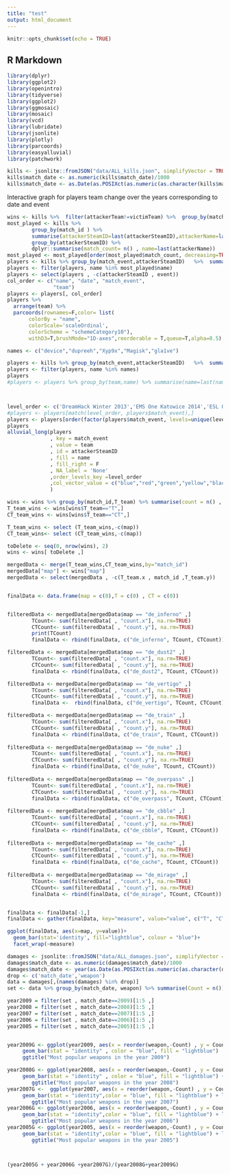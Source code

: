 ```yaml
---
title: "test"
output: html_document
---
```


```r
knitr::opts_chunk$set(echo = TRUE)
```

## R Markdown
```r
library(dplyr)
library(ggplot2)
library(openintro)
library(tidyverse)
library(ggplot2)
library(ggmosaic)
library(mosaic)
library(vcd)
library(lubridate)
library(jsonlite)
library(plotly)
library(parcoords)
library(easyalluvial)
library(patchwork)

```

```r
kills <- jsonlite::fromJSON("data/ALL_kills.json", simplifyVector = TRUE)
kills$match_date <- as.numeric(kills$match_date)/1000
kills$match_date <- as.Date(as.POSIXct(as.numeric(as.character(kills$match_date)),tz = "GMT", origin = "1960-01-01"))

```

Interactive graph for players team change over the years corresponding to date and event
```r

wins <- kills %>%  filter(attackerTeam!=victimTeam) %>%  group_by(match_id,round_num) %>% summarise(map=last(map_name),T_team=last(if_else(attackerSide=="T","T","CT")))
most_played <- kills %>%  
        group_by(match_id ) %>%
        summarise(attackerSteamID=last(attackerSteamID),attackerName=last(attackerName) ) %>%
        group_by(attackerSteamID) %>% 
        dplyr::summarise(match_count= n() , name=last(attackerName))
most_played <- most_played[order(most_played$match_count, decreasing=TRUE), ] %>% top_n(15)
players <- kills %>% group_by(match_event,attackerSteamID)   %>%  summarise(name=last(attackerName),team=last(attackerTeam),date=last(match_date),event=last(match_event) )
players <- filter(players, name %in% most_played$name)
players <- select(players , -c(attackerSteamID , event))
col_order <- c("name", "date", "match_event",
               "team") 
players <- players[, col_order]
players %>% 
  arrange(team) %>% 
  parcoords(rownames=F,color= list(
       colorBy = "name",
       colorScale='scaleOrdinal',
       colorScheme = "schemeCategory10"),
       withD3=T,brushMode="1D-axes",reorderable = T,queue=T,alpha=0.5)
```
```r

names <- c("device","dupreeh","Xyp9x","Magisk","gla1ve")

players <- kills %>% group_by(match_event,attackerSteamID)   %>%  summarise(name=last(attackerName),team=last(attackerTeam),date=year(last(match_date))  )
players <- filter(players, name %in% names)
players
#players <- players %>% group_by(team,name) %>% summarise(name=last(name),team=last(team),date=last(date), count = n() , event = last(match_event),attackerSteamID=last(attackerSteamID))



level_order <- c('DreamHack Winter 2013','EMS One Katowice 2014','ESL One Cologne 2014','DreamHack Winter 2014','ESL One Katowice 2015','ESL One Cologne 2015','DreamHack Open Cluj-Napoca 2015','MLG Columbus 2016','ESL One Cologne 2016','ELEAGUE Major 2017','PGL Major Krakow 2017','ELEAGUE Major 2018','FACEIT Major 2018','IEM Katowice 2019','StarLadder Major Berlin 2019')
#players <- players[match(level_order, players$match_event),]
players <- players[order(factor(players$match_event, levels=unique(level_order))),]
players
alluvial_long(players
              , key = match_event
              , value = team
              , id = attackerSteamID
              , fill = name
              , fill_right = F
              , NA_label = 'None'
              ,order_levels_key =level_order
              ,col_vector_value = c("blue","red","green","yellow","black")
              )
```

```r

wins <- wins %>% group_by(match_id,T_team) %>% summarise(count = n() , map=last(map))
T_team_wins <- wins[wins$T_team=="T",]
CT_team_wins <- wins[wins$T_team=="CT",]

T_team_wins <- select (T_team_wins,-c(map))
CT_team_wins<- select (CT_team_wins,-c(map))

toDelete <- seq(0, nrow(wins), 2)
wins <- wins[ toDelete ,]

mergedData <- merge(T_team_wins,CT_team_wins,by="match_id")
mergedData["map"] <- wins["map"]
mergedData <- select(mergedData , -c(T_team.x , match_id ,T_team.y))


finalData <- data.frame(map = c(0),T = c(0) , CT = c(0))


filteredData <- mergedData[mergedData$map == "de_inferno" ,] 
        TCount<- sum(filteredData[ , "count.x"], na.rm=TRUE)
        CTCount<- sum(filteredData[ , "count.y"], na.rm=TRUE)
        print(TCount)
        finalData <- rbind(finalData, c("de_inferno", TCount, CTCount))

filteredData <- mergedData[mergedData$map == "de_dust2" ,] 
        TCount<- sum(filteredData[ , "count.x"], na.rm=TRUE)
        CTCount<- sum(filteredData[ , "count.y"], na.rm=TRUE)
        finalData <- rbind(finalData, c("de_dust2", TCount, CTCount))

filteredData <- mergedData[mergedData$map == "de_vertigo" ,] 
        TCount<- sum(filteredData[ , "count.x"], na.rm=TRUE)
        CTCount<- sum(filteredData[ , "count.y"], na.rm=TRUE)
        finalData <-  rbind(finalData, c("de_vertigo", TCount, CTCount))

filteredData <- mergedData[mergedData$map == "de_train" ,] 
        TCount<- sum(filteredData[ , "count.x"], na.rm=TRUE)
        CTCount<- sum(filteredData[ , "count.y"], na.rm=TRUE)
        finalData <- rbind(finalData, c("de_train", TCount, CTCount))
         
filteredData <- mergedData[mergedData$map == "de_nuke" ,] 
        TCount<- sum(filteredData[ , "count.x"], na.rm=TRUE)
        CTCount<- sum(filteredData[ , "count.y"], na.rm=TRUE)
        finalData <- rbind(finalData, c("de_nuke", TCount, CTCount))
         
filteredData <- mergedData[mergedData$map == "de_overpass" ,] 
        TCount<- sum(filteredData[ , "count.x"], na.rm=TRUE)
        CTCount<- sum(filteredData[ , "count.y"], na.rm=TRUE)
        finalData <- rbind(finalData, c("de_overpass", TCount, CTCount))
         
filteredData <- mergedData[mergedData$map == "de_cbble" ,] 
        TCount<- sum(filteredData[ , "count.x"], na.rm=TRUE)
        CTCount<- sum(filteredData[ , "count.y"], na.rm=TRUE)
        finalData <- rbind(finalData, c("de_cbble", TCount, CTCount))
         
filteredData <- mergedData[mergedData$map == "de_cache" ,] 
        TCount<- sum(filteredData[ , "count.x"], na.rm=TRUE)
        CTCount<- sum(filteredData[ , "count.y"], na.rm=TRUE)
        finalData <- rbind(finalData, c("de_cache", TCount, CTCount))
         
filteredData <- mergedData[mergedData$map == "de_mirage" ,] 
        TCount<- sum(filteredData[ , "count.x"], na.rm=TRUE)
        CTCount<- sum(filteredData[ , "count.y"], na.rm=TRUE)
        finalData <- rbind(finalData, c("de_mirage", TCount, CTCount))


finalData <- finalData[-1,]
finalData <- gather(finalData, key="measure", value="value", c("T", "CT"))

ggplot(finalData, aes(x=map, y=value))+
  geom_bar(stat='identity', fill="lightblue", colour = "blue")+
  facet_wrap(~measure)
```

```r
damages <- jsonlite::fromJSON("data/ALL_damages.json", simplifyVector = TRUE)
damages$match_date <- as.numeric(damages$match_date)/1000
damages$match_date <- year(as.Date(as.POSIXct(as.numeric(as.character(damages$match_date)),tz = "GMT", origin = "1960-01-01")))
drop <- c('match_date','weapon')
data = damages[,(names(damages) %in% drop)]
set <- data %>% group_by(match_date, weapon) %>% summarise(Count = n()) %>% arrange(desc(match_date), desc(Count))

```

```r

year2009 = filter(set , match_date==2009)[1:5 ,]
year2008 = filter(set , match_date==2008)[1:5 ,]
year2007 = filter(set , match_date==2007)[1:5 ,]
year2006 = filter(set , match_date==2006)[1:5 ,]
year2005 = filter(set , match_date==2005)[1:5 ,]


year2009G <- ggplot(year2009, aes(x = reorder(weapon,-Count) , y = Count)) +
     geom_bar(stat = "identity" , color = "blue", fill = "lightblue")  + labs(x="Weapon") +
     ggtitle("Most popular weapons in the year 2009") 

year2008G <- ggplot(year2008, aes(x = reorder(weapon,-Count) , y = Count)) +
     geom_bar(stat = "identity" , color = "blue", fill = "lightblue") + labs(x="Weapon") +
        ggtitle("Most popular weapons in the year 2008") 
year2007G <-  ggplot(year2007, aes(x = reorder(weapon,-Count) , y = Count)) +
     geom_bar(stat = "identity",color = "blue", fill = "lightblue") + labs(x="Weapon")+
        ggtitle("Most popular weapons in the year 2007") 
year2006G <- ggplot(year2006, aes(x = reorder(weapon,-Count) , y = Count)) +
     geom_bar(stat = "identity",color = "blue", fill = "lightblue") + labs(x="Weapon")+
        ggtitle("Most popular weapons in the year 2006") 
year2005G <- ggplot(year2005, aes(x = reorder(weapon,-Count) , y = Count)) +
     geom_bar(stat = "identity",color = "blue", fill = "lightblue") + labs(x="Weapon")+
        ggtitle("Most popular weapons in the year 2005") 



(year2005G + year2006G +year2007G)/(year2008G+year2009G)

 
```
